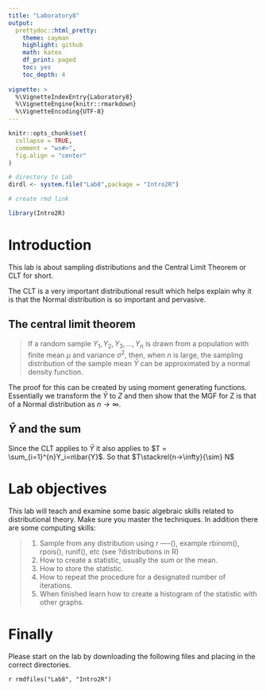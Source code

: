 ```yaml
---
title: "Laboratory8"
output: 
  prettydoc::html_pretty:
    theme: cayman
    highlight: github
    math: katex
    df_print: paged
    toc: yes
    toc_depth: 4
             
vignette: >
  %\VignetteIndexEntry{Laboratory8}
  %\VignetteEngine{knitr::rmarkdown}
  %\VignetteEncoding{UTF-8}
---
```


```r
knitr::opts_chunk$set(
  collapse = TRUE,
  comment = "ws#>",
  fig.align = "center"
)

# directory to Lab
dirdl <- system.file("Lab8",package = "Intro2R")

# create rmd link

library(Intro2R)


```


# Introduction

This lab is about sampling distributions and the Central Limit Theorem or CLT for short.

The CLT is a very important distributional result which helps explain why it is that the Normal distribution is so important and pervasive. 


## The central limit theorem

>
  If a random sample $Y_1,Y_2, Y_3, \ldots, Y_n$ is drawn from a population with finite mean $\mu$ and variance $\sigma^2$, then, when $n$ is large, the sampling distribution of the sample mean $\bar{Y}$ can be approximated by a normal density function.
  
  
  
 The proof for this can be created by using moment generating functions. Essentially we transform the $\bar{Y}$ to $Z$ and then show that the MGF for Z is that of a Normal distribution as $n\rightarrow \infty$.
 
 
## $\bar{Y}$ and the sum

Since the CLT applies to $\bar{Y}$ it also applies to $T = \sum_{i=1}^{n}Y_i=n\bar{Y}$. So that $T\stackrel{n->\infty}{\sim} N$
 
# Lab objectives

This lab will teach and examine some basic algebraic skills related to distributional theory. Make sure you master the techniques. In addition there are some computing skills:

>
  1.	Sample from any distribution using r ----(), example rbinom(), rpois(), runif(), etc (see ?distributions in R)
  2.	How to create a statistic, usually the sum or the mean.
  3.	How to store the statistic.
  4.	How to repeat the procedure for a designated number of iterations.
  5.	When finished learn how to create a histogram of the statistic with other graphs.



# Finally

Please start on the lab by downloading the following files and placing in the correct directories.

 `r rmdfiles("Lab8", "Intro2R")`
  

